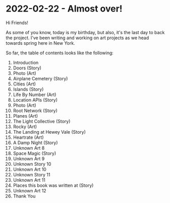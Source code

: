 # 2022-02-22 - Almost over!

Hi Friends!

As some of you know, today is my birthday, but also, it's the last day to back the project. I've been writing and working on art projects as we head towards spring here in New York.

So far, the table of contents looks like the following:

 1. Introduction
 1. Doors (Story)
 1. Photo (Art)
 1. Airplane Cemetery (Story)
 1. Cities (Art)
 1. Islands (Story)
 1. Life By Number (Art)
 1. Location APIs (Story)
 1. Photo (Art)
 1. Root Network (Story)
 1. Planes (Art)
 1. The Light Collective (Story)
 1. Rocky (Art)
 1. The Landing at Hewey Vale (Story)
 1. Heartrate (Art)
 1. A Damp Night (Story)
 1. Unknown Art 8
 1. Space Magic (Story)
 1. Unknown Art 9
 1. Unknown Story 10
 1. Unknown Art 10
 1. Unknown Story 11
 1. Unknown Art 11
 1. Places this book was written at (Story)
 1. Unknown Art 12
 1. Thank You


